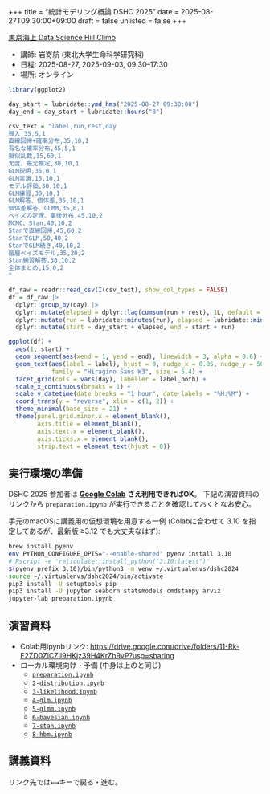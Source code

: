 +++
title = "統計モデリング概論 DSHC 2025"
date = 2025-08-27T09:30:00+09:00
draft = false
unlisted = false
+++

[東京海上 Data Science Hill Climb](https://tokiomarine-dshc.com/)

- 講師: 岩嵜航 (東北大学生命科学研究科)
- 日程: 2025-08-27, 2025-09-03, 09:30--17:30
- 場所: オンライン

```r
library(ggplot2)

day_start = lubridate::ymd_hms("2025-08-27 09:30:00")
day_end = day_start + lubridate::hours("8")

csv_text = "label,run,rest,day
導入,35,5,1
直線回帰+確率分布,35,10,1
有名な確率分布,45,5,1
擬似乱数,15,60,1
尤度、最尤推定,30,10,1
GLM説明,35,0,1
GLM実演,15,10,1
モデル評価,30,10,1
GLM練習,30,10,1
GLM解答、個体差,35,10,1
個体差解答、GLMM,35,0,1
ベイズの定理、事後分布,45,10,2
MCMC、Stan,40,10,2
Stanで直線回帰,45,60,2
StanでGLM,50,40,2
StanでGLM続き,40,10,2
階層ベイズモデル,35,20,2
Stan練習解答,30,10,2
全体まとめ,15,0,2
"

df_raw = readr::read_csv(I(csv_text), show_col_types = FALSE)
df = df_raw |>
  dplyr::group_by(day) |>
  dplyr::mutate(elapsed = dplyr::lag(cumsum(run + rest), 1L, default = 0)) |>
  dplyr::mutate(run = lubridate::minutes(run), elapsed = lubridate::minutes(elapsed)) |>
  dplyr::mutate(start = day_start + elapsed, end = start + run)

ggplot(df) +
  aes(1, start) +
  geom_segment(aes(xend = 1, yend = end), linewidth = 3, alpha = 0.6) +
  geom_text(aes(label = label), hjust = 0, nudge_x = 0.05, nudge_y = 500,
            family = "Hiragino Sans W3", size = 5.4) +
  facet_grid(cols = vars(day), labeller = label_both) +
  scale_x_continuous(breaks = 1) +
  scale_y_datetime(date_breaks = "1 hour", date_labels = "%H:%M") +
  coord_trans(y = "reverse", xlim = c(1, 2)) +
  theme_minimal(base_size = 21) +
  theme(panel.grid.minor.x = element_blank(),
        axis.title = element_blank(),
        axis.text.x = element_blank(),
        axis.ticks.x = element_blank(),
        strip.text = element_text(hjust = 0))
```

## 実行環境の準備

DSHC 2025 参加者は
**[Google Colab](https://colab.research.google.com/?hl=en) さえ利用できればOK**。
下記の演習資料のリンクから
`preparation.ipynb` が実行できることを確認しておくとなお安心。

手元のmacOSに講義用の仮想環境を用意する一例
(Colabに合わせて 3.10 を指定してあるが、最新版 ≥3.12 でも大丈夫なはず):
```sh
brew install pyenv
env PYTHON_CONFIGURE_OPTS="--enable-shared" pyenv install 3.10
# Rscript -e 'reticulate::install_python("3.10:latest")'
$(pyenv prefix 3.10)/bin/python3 -m venv ~/.virtualenvs/dshc2024
source ~/.virtualenvs/dshc2024/bin/activate
pip3 install -U setuptools pip
pip3 install -U jupyter seaborn statsmodels cmdstanpy arviz
jupyter-lab preparation.ipynb
```


## 演習資料

- Colab用ipynbリンク:
  <https://drive.google.com/drive/folders/11-Rk-F2ZD0ZlCZlI9HKjz39H4KrZh9vP?usp=sharing>
- ローカル環境向け・予備 (中身は上のと同じ)
  - [`preparation.ipynb`](./preparation.ipynb)
  - [`2-distribution.ipynb`](./2-distribution.ipynb)
  - [`3-likelihood.ipynb`](./3-likelihood.ipynb)
  - [`4-glm.ipynb`](4-glm.ipynb)
  - [`5-glmm.ipynb`](4-glm.ipynb)
  - [`6-bayesian.ipynb`](6-bayesian.ipynb)
  - [`7-stan.ipynb`](7-stan.ipynb)
  - [`8-hbm.ipynb`](8-hbm.ipynb)


## 講義資料

リンク先では<kbd>←</kbd><kbd>→</kbd>キーで戻る・進む。
